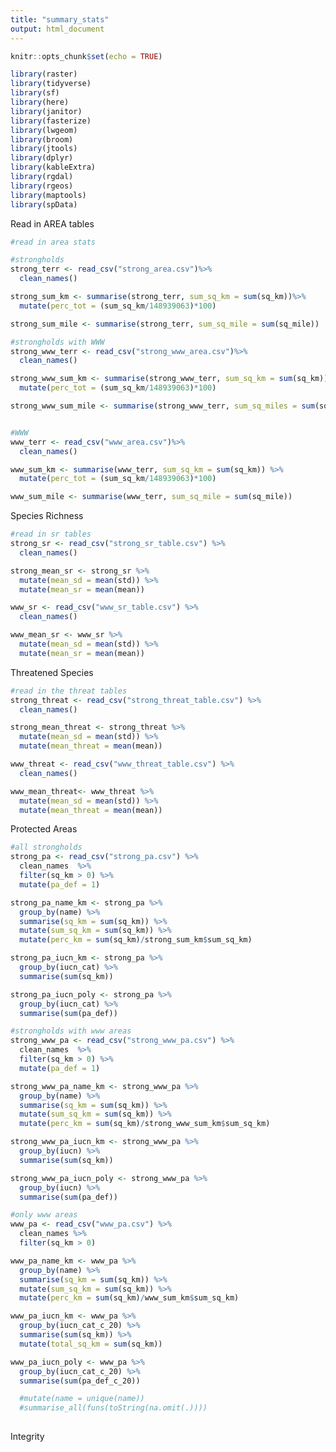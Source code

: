 ```yaml
---
title: "summary_stats"
output: html_document
---
```


```r
knitr::opts_chunk$set(echo = TRUE)

library(raster)
library(tidyverse)
library(sf)
library(here)
library(janitor)
library(fasterize)
library(lwgeom)
library(broom)
library(jtools)
library(dplyr)
library(kableExtra)
library(rgdal)
library(rgeos)
library(maptools)
library(spData)

```

Read in AREA tables
```r

#read in area stats

#strongholds
strong_terr <- read_csv("strong_area.csv")%>%
  clean_names()

strong_sum_km <- summarise(strong_terr, sum_sq_km = sum(sq_km))%>% 
  mutate(perc_tot = (sum_sq_km/148939063)*100)

strong_sum_mile <- summarise(strong_terr, sum_sq_mile = sum(sq_mile))

#strongholds with WWW
strong_www_terr <- read_csv("strong_www_area.csv")%>%
  clean_names()

strong_www_sum_km <- summarise(strong_www_terr, sum_sq_km = sum(sq_km))%>% 
  mutate(perc_tot = (sum_sq_km/148939063)*100)

strong_www_sum_mile <- summarise(strong_www_terr, sum_sq_miles = sum(sq_miles))


#WWW
www_terr <- read_csv("www_area.csv")%>%
  clean_names()

www_sum_km <- summarise(www_terr, sum_sq_km = sum(sq_km)) %>% 
  mutate(perc_tot = (sum_sq_km/148939063)*100)

www_sum_mile <- summarise(www_terr, sum_sq_mile = sum(sq_mile))


```

Species Richness
```r

#read in sr tables
strong_sr <- read_csv("strong_sr_table.csv") %>% 
  clean_names()

strong_mean_sr <- strong_sr %>% 
  mutate(mean_sd = mean(std)) %>% 
  mutate(mean_sr = mean(mean))

www_sr <- read_csv("www_sr_table.csv") %>% 
  clean_names()

www_mean_sr <- www_sr %>% 
  mutate(mean_sd = mean(std)) %>% 
  mutate(mean_sr = mean(mean))

```

Threatened Species
```r

#read in the threat tables
strong_threat <- read_csv("strong_threat_table.csv") %>% 
  clean_names()

strong_mean_threat <- strong_threat %>% 
  mutate(mean_sd = mean(std)) %>% 
  mutate(mean_threat = mean(mean))

www_threat <- read_csv("www_threat_table.csv") %>% 
  clean_names()

www_mean_threat<- www_threat %>% 
  mutate(mean_sd = mean(std)) %>% 
  mutate(mean_threat = mean(mean))

```

Protected Areas
```r

#all strongholds
strong_pa <- read_csv("strong_pa.csv") %>% 
  clean_names  %>% 
  filter(sq_km > 0) %>% 
  mutate(pa_def = 1)

strong_pa_name_km <- strong_pa %>% 
  group_by(name) %>% 
  summarise(sq_km = sum(sq_km)) %>% 
  mutate(sum_sq_km = sum(sq_km)) %>% 
  mutate(perc_km = sum(sq_km)/strong_sum_km$sum_sq_km)

strong_pa_iucn_km <- strong_pa %>% 
  group_by(iucn_cat) %>% 
  summarise(sum(sq_km))

strong_pa_iucn_poly <- strong_pa %>% 
  group_by(iucn_cat) %>% 
  summarise(sum(pa_def))

#strongholds with www areas
strong_www_pa <- read_csv("strong_www_pa.csv") %>% 
  clean_names  %>% 
  filter(sq_km > 0) %>% 
  mutate(pa_def = 1)

strong_www_pa_name_km <- strong_www_pa %>% 
  group_by(name) %>% 
  summarise(sq_km = sum(sq_km)) %>% 
  mutate(sum_sq_km = sum(sq_km)) %>% 
  mutate(perc_km = sum(sq_km)/strong_www_sum_km$sum_sq_km)

strong_www_pa_iucn_km <- strong_www_pa %>% 
  group_by(iucn) %>% 
  summarise(sum(sq_km))

strong_www_pa_iucn_poly <- strong_www_pa %>% 
  group_by(iucn) %>% 
  summarise(sum(pa_def))

#only www areas
www_pa <- read_csv("www_pa.csv") %>% 
  clean_names %>% 
  filter(sq_km > 0)

www_pa_name_km <- www_pa %>% 
  group_by(name) %>% 
  summarise(sq_km = sum(sq_km)) %>% 
  mutate(sum_sq_km = sum(sq_km)) %>% 
  mutate(perc_km = sum(sq_km)/www_sum_km$sum_sq_km)

www_pa_iucn_km <- www_pa %>% 
  group_by(iucn_cat_c_20) %>% 
  summarise(sum(sq_km)) %>% 
  mutate(total_sq_km = sum(sq_km))

www_pa_iucn_poly <- www_pa %>% 
  group_by(iucn_cat_c_20) %>% 
  summarise(sum(pa_def_c_20))

  #mutate(name = unique(name))
  #summarise_all(funs(toString(na.omit(.))))
  

```

Integrity
```r



```


